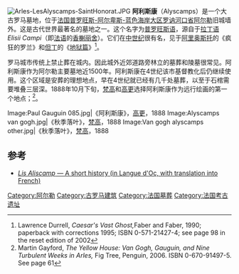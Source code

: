 {{NOT|阿斯利康}}
{{Infobox ancient site
| name = 阿利斯康
| native_name = Alyscamps
| image = Alyscamps road.jpg
| map_type = France
| latd = 43
| latm = 40
| lats = 17
| latNS = N
| longd = 04
| longm = 38
| longs = 13
| longEW = E
| coordinates_display = title
| location = [[法国|法国]][[普罗旺斯-阿尔卑斯-蓝色海岸大区|普罗旺斯-阿尔卑斯-蓝色海岸大区]][[罗讷河口省|罗讷河口省]][[阿尔勒|阿尔勒]]
| region = 
| type = 墓地
| built = 公元4世纪或更早
  |notes = {{designation list | embed=yes
  |designation1=WHS
  |designation1_offname = 阿尔勒，古罗马建筑（部分）
  |designation1_date = 1981年（第5届会议）
  |designation1_type = 文化
  |designation1_criteria = ii, iv
  |designation1_number = [http://whc.unesco.org/en/list/164 164]
  |designation1_free1name = 地区
  |designation1_free1value = [[List_of_World_Heritage_Sites_in_Europe|欧洲和北美洲]]
}}
}}
[[Image:Arles-LesAlyscamps-SaintHonorat.JPG|right]]
'''阿利斯康'''（Alyscamps）是一个大古罗马墓地，位于[[法国|法国]][[普罗旺斯-阿尔卑斯-蓝色海岸大区|普罗旺斯-阿尔卑斯-蓝色海岸大区]][[罗讷河口省|罗讷河口省]][[阿尔勒|阿尔勒]]旧城墙外。这是古代世界最著名的墓地之一。这个名字为[[普罗旺斯语|普罗旺斯语]]，源自于[[拉丁语|拉丁语]]''Elisii Campi''（即[[法语|法语]]的[[香榭丽舍|香榭丽舍]]）。它们在[[中世纪|中世纪]]很有名，见于[[阿里奥斯托|阿里奥斯托]]的《疯狂的罗兰》和[[但丁|但丁]]的《[[神曲#地狱篇|地狱篇]]》<ref>Lawrence Durrell, ''Caesar's Vast Ghost,''Faber and Faber, 1990; paperback with corrections 1995; ISBN 0-571-21427-4; see page 98 in the reset edition of 2002</ref>。

罗马城市传统上禁止葬在城内。因此城外近郊道路旁林立的墓葬和陵墓很常见。阿利斯康作为阿尔勒主要墓地近1500年。阿利斯康在4世纪该市基督教化后仍继续使用。这个区域是安葬的理想地点，早在4世纪就已经有几千处墓葬，以至于石棺需要堆叠三层深。1888年10月下旬，[[梵高|梵高]]和[[高更|高更]]选择阿利斯康作为远行绘画的第一个地点；<ref>Martin Gayford, ''The Yellow House: Van Gogh, Gauguin, and Nine Turbulent Weeks in Arles,'' Fig Tree, Penguin, 2006. ISBN 0-670-91497-5. See page 61</ref>。

<gallery>
Image:Paul Gauguin 085.jpg|《阿利斯康》，[[高更|高更]]，1888
Image:Alyscamps van gogh.jpg|《秋季落叶》，[[梵高|梵高]]，1888
Image:Van gogh alyscamps other.jpg|《秋季落叶》，[[梵高|梵高]]，1888
</gallery>

==参考==
<references />
*[https://web.archive.org/web/20061124103429/http://www.up.univ-mrs.fr/tresoc/libre/integral/libr0122.pdf ''Lis Aliscamp'' — A short history (in Langue d'Oc, with translation into French)]

[[Category:阿尔勒|Category:阿尔勒]]
[[Category:古罗马建筑|Category:古罗马建筑]]
[[Category:法国墓葬|Category:法国墓葬]]
[[Category:法国考古遗址|Category:法国考古遗址]]